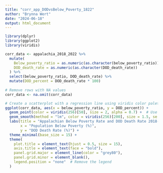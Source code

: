 ```yaml
---
title: "corr_app_DODvsBelow_Poverty_1822"
author: "Brynna Wert"
date: "2024-06-18"
output: html_document
---
```


```r
library(dplyr)
library(ggplot2)
library(viridis)
```

```r
corr_data <- appalachia_2018_2022 %>%
  mutate(
    Below_poverty_ratio = as.numeric(as.character(below_poverty_ratio)),
    DOD_death_rate = as.numeric(as.character(DOD_death_rate))
  ) %>%
  select(below_poverty_ratio, DOD_death_rate) %>%
  mutate(DOD_percent = DOD_death_rate * 100)
 
# Remove rows with NA values
corr_data <- na.omit(corr_data)
```

```R
# Create a scatterplot with a regression line using viridis color palette
ggplot(corr_data, aes(x = below_poverty_ratio, y = DOD_percent)) +
  geom_point(color = viridis(256)[50], size = 2, alpha = 0.7) +  # Use a consistent viridis color for points with transparency
  geom_smooth(method = "lm", color = viridis(256)[200], size = 1.5, se = FALSE) +  # Add a prominent regression line
  labs(title = "Appalachian Below Poverty Rate and DOD Death Rate 2018-2022",
       x = "Population Below Poverty (%)",
       y = "DOD Death Rate (%)") +
  theme_minimal(base_size = 15) +
  theme(
    plot.title = element_text(hjust = 0.5, size = 15),
    axis.title = element_text(face = "bold"),
    panel.grid.major = element_line(color = "grey80"),
    panel.grid.minor = element_blank(),
    legend.position = "none"  # Remove the legend
  )
```